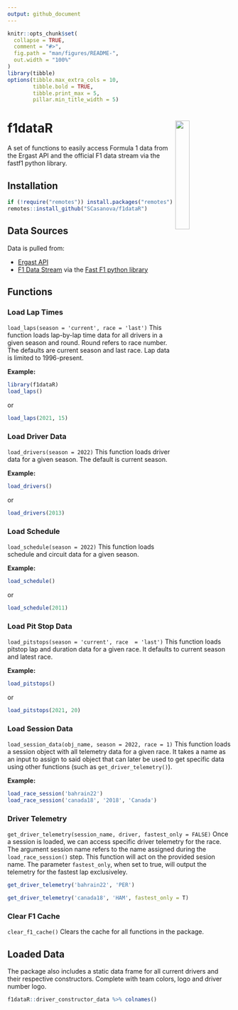 ```yaml
---
output: github_document
---
```


```r
knitr::opts_chunk$set(
  collapse = TRUE,
  comment = "#>",
  fig.path = "man/figures/README-",
  out.width = "100%"
)
library(tibble)
options(tibble.max_extra_cols = 10,
        tibble.bold = TRUE,
        tibble.print_max = 5,
        pillar.min_title_width = 5)
```

# f1dataR <img src='man/figures/logo.png' align="right" width="25%" min-width="120px"/>

A set of functions to easily access Formula 1 data from the Ergast API and the official F1 data stream via the fastf1 python library.

## Installation

```r
if (!require("remotes")) install.packages("remotes")
remotes::install_github("SCasanova/f1dataR")
```

## Data Sources

Data is pulled from:

* [Ergast API](http://ergast.com/mrd/)
* [F1 Data Stream](https://www.formula1.com/en/f1-live.html/) via the [Fast F1 python library](https://theoehrly.github.io/Fast-F1/index.html)

## Functions

### Load Lap Times
`load_laps(season = 'current', race = 'last')`
This function loads lap-by-lap time data for all drivers in a given season
and round. Round refers to race number. The defaults are current season and last race. Lap data is limited to 1996-present.

**Example:**
```r
library(f1dataR)
load_laps()
```

or

```r
load_laps(2021, 15)
```

### Load Driver Data
`load_drivers(season = 2022)`
This function loads driver data for a given season. The default is current season.

**Example:**
```r
load_drivers()
```

or

```r
load_drivers(2013)
```

### Load Schedule
`load_schedule(season = 2022)`
This function loads schedule and circuit data for a given season.

**Example:**
```r
load_schedule()
```

or

```r
load_schedule(2011)
```

### Load Pit Stop Data
`load_pitstops(season = 'current', race  = 'last')`
This function loads pitstop lap and duration data for a given race. It defaults to current season and latest race.

**Example:**
```r
load_pitstops()
```

or

```r
load_pitstops(2021, 20)
```

### Load Session Data
`load_session_data(obj_name, season = 2022, race = 1)`
This function loads a session object with all telemetry data for a given race. It takes a name as an input to assign to said object that can later be used to get specific data using other functions (such as `get_driver_telemetry()`).

**Example:**
```r
load_race_session('bahrain22')
load_race_session('canada18', '2018', 'Canada')
```

### Driver Telemetry
`get_driver_telemetry(session_name, driver, fastest_only = FALSE)`
Once a session is loaded, we can access specific driver telemetry for the race. The argument session name refers to the name assigned during the `load_race_session()` step. This function will act on the provided sesion name.
The parameter `fastest_only`, when set to true, will output the telemetry for the fastest lap exclusiveley.

```r
get_driver_telemetry('bahrain22', 'PER')

get_driver_telemetry('canada18', 'HAM', fastest_only = T)

```

### Clear F1 Cache
`clear_f1_cache()`
Clears the cache for all functions in the package.

## Loaded Data

The package also includes a static data frame for all current drivers and their respective constructors. Complete with team colors, logo and driver number logo.

```r
f1dataR::driver_constructor_data %>% colnames()
```
